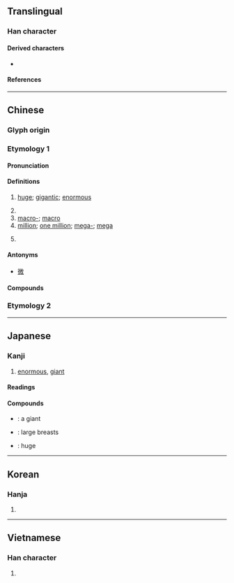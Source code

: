 {{also|鉅}}
{{character info/new}}
==Translingual==

===Han character===
{{Han char|rn=48|rad=工|as=02|asm++=01|sn=5|snm++=4|four=71717|canj=SS|ids=⿷<big>[[匚]]</big>[[コ]]}}

====Derived characters====
* {{l|mul|[[佢]], [[𠰠]], [[姖]], [[岠]], [[弡]], [[怇]], [[拒]], [[洰]], [[昛]], [[柜]], [[炬]], [[𭸾]], [[𨒑]], [[歫]], [[矩]], [[秬]], [[粔]], [[䋌]], [[耟]], [[蚷]], [[詎]]([[讵]]), [[𧲽]], [[𧺹]], [[距]], [[䣰]], [[鉅]]([[钜]]), [[壾]], [[駏]], [[鮔]], [[𪀏]], [[䶙]], [[䢹]], [[𩿝]], [[巪]], [[乬]], [[螶]], [[奆]], [[苣]], [[𥬙]], [[𨳽]]}}

====References====
{{Han ref|kx=0325.120|dkj=08722|dj=0628.020|hdz=10082.010|uh=5DE8}}

----

==Chinese==
{{zh-forms|alt=𢀑-ancient form}}

===Glyph origin===
{{Han etym}}
===Etymology 1===
====Pronunciation====
{{zh-pron
|m=jù
|c=geoi6
|h=pfs=kî
|mn=xm,tp:kū/qz:kǐr/zz,kh:kī/qz:kîr
|mn_note=Quanzhou: kǐr - literary; kîr - vernacular
|mn-t=ge6
|w=
|mc=y
|oc=y
|ma=
|cat=a,pn
}}

====Definitions====
{{zh-hanzi}}

# {{zh-alt-lb|*鉅}} [[huge]]; [[gigantic]]; [[enormous]]
# {{surname|lang=zh}}
# [[macro-]]; [[macro]]
# [[million]]; [[one million]]; [[mega-]]; [[mega]]
# {{zh-short|巨港|Palembang}} {{rfquote|zh}}

====Antonyms====
* [[微]]

====Compounds====
{{zh-der|一代巨擘|三巨頭|天王巨星|巨人|巨人族|巨人症|巨作|巨公|巨勛|巨匠|巨商|巨型|巨壑|巨大|巨大無比|巨子|巨室|巨富|巨川|巨幅|巨擘|巨星|巨棒|巨棒外交|巨款|巨毋霸|巨流|巨浪|巨海|巨浸|巨港|巨無霸|巨然|巨爵座|巨猾|巨猿|巨盜|巨眼|巨石|巨石文化|巨碩|巨禍|巨萬|巨細|巨脾症|巨著|巨蛇座|巨蛋|巨蜥|巨蟹座|巨蠹|巨觥|巨變|巨資|巨闕|巨響|巨頭|巨額|楊巨源|泥足巨人|深奸巨猾|狂濤巨浪|看文巨眼|老奸巨猾|艱巨|超巨星|郭巨|鴻篇巨制|鴻篇巨帙}}

===Etymology 2===
{{zh-see|颶|ss}}

----

==Japanese==

===Kanji===
{{ja-kanji|grade=c|rs=工02}}

# [[enormous]], [[giant]]

====Readings====
{{ja-readings
|goon=ご
|kanon=きょ
|kanyoon=こ
|kun=おお-き.い
|nanori=おお, か, なお
}}

====Compounds====
{{der-top|Compounds}}
* {{ja-r|巨人|きょじん}}: a giant
* {{ja-r|巨乳|きょにゅう}}: large breasts
* {{ja-r|巨大|きょだい}}: huge
{{der-bottom}}

----

==Korean==

===Hanja===
{{ko-hanja|hangeul=[[거]]|rv=geo|mr=kŏ}}

# {{defn|lang=ko|sort=工02}}

----

==Vietnamese==

===Han character===
{{vi-hantu|[[cự]], [[cựa]]|rs=工02}}

# {{defn|lang=vi|sort=工02}}